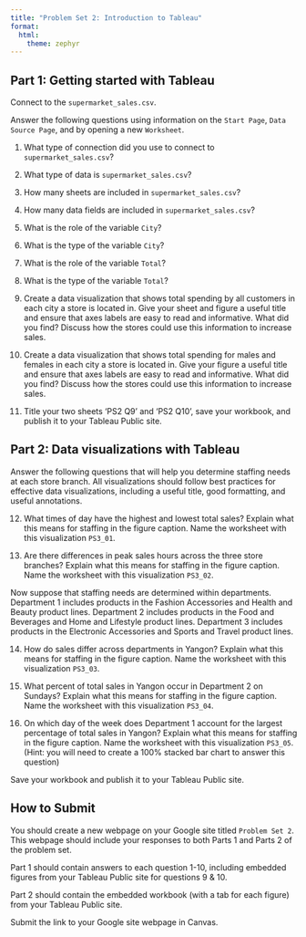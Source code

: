 ```yaml
---
title: "Problem Set 2: Introduction to Tableau"
format: 
  html:
    theme: zephyr
---
```


## Part 1: Getting started with Tableau

Connect to the `supermarket_sales.csv`.

Answer the following questions using information on the `Start Page`, `Data Source Page`, and by opening a new `Worksheet`.

1.  What type of connection did you use to connect to `supermarket_sales.csv`?

2.  What type of data is `supermarket_sales.csv`?

3.  How many sheets are included in `supermarket_sales.csv`?

4.  How many data fields are included in `supermarket_sales.csv`?

5.  What is the role of the variable `City`?

6.  What is the type of the variable `City`?

7.  What is the role of the variable `Total`?

8.  What is the type of the variable `Total`?

9.  Create a data visualization that shows total spending by all customers in each city a store is located in. Give your sheet and figure a useful title and ensure that axes labels are easy to read and informative. What did you find? Discuss how the stores could use this information to increase sales.

10. Create a data visualization that shows total spending for males and females in each city a store is located in. Give your figure a useful title and ensure that axes labels are easy to read and informative. What did you find? Discuss how the stores could use this information to increase sales.

11. Title your two sheets 'PS2 Q9' and 'PS2 Q10', save your workbook, and publish it to your Tableau Public site. 

## Part 2: Data visualizations with Tableau

Answer the following questions that will help you determine staffing needs at each store branch. All visualizations should follow best practices for effective data visualizations, including a useful title, good formatting, and useful annotations.

12.  What times of day have the highest and lowest total sales? Explain what this means for staffing in the figure caption. Name the worksheet with this visualization `PS3_01`. 

13.  Are there differences in peak sales hours across the three store branches? Explain what this means for staffing in the figure caption. Name the worksheet with this visualization `PS3_02`. 

Now suppose that staffing needs are determined within departments. Department 1 includes products in the Fashion Accessories and Health and Beauty product lines. Department 2 includes products in the Food and Beverages and Home and Lifestyle product lines. Department 3 includes products in the Electronic Accessories and Sports and Travel product lines.

14.  How do sales differ across departments in Yangon? Explain what this means for staffing in the figure caption. Name the worksheet with this visualization `PS3_03`. 

15.  What percent of total sales in Yangon occur in Department 2 on Sundays? Explain what this means for staffing in the figure caption. Name the worksheet with this visualization `PS3_04`. 

16.  On which day of the week does Department 1 account for the largest percentage of total sales in Yangon? Explain what this means for staffing in the figure caption. Name the worksheet with this visualization `PS3_05`. (Hint: you will need to create a 100% stacked bar chart to answer this question) 

Save your workbook and publish it to your Tableau Public site. 

## How to Submit

You should create a new webpage on your Google site titled `Problem Set 2`. This webpage should include your responses to both Parts 1 and Parts 2 of the problem set.

Part 1 should contain answers to each question 1-10, including embedded figures from your Tableau Public site for questions 9 & 10. 

Part 2 should contain the embedded workbook (with a tab for each figure) from your Tableau Public site. 

Submit the link to your Google site webpage in Canvas.